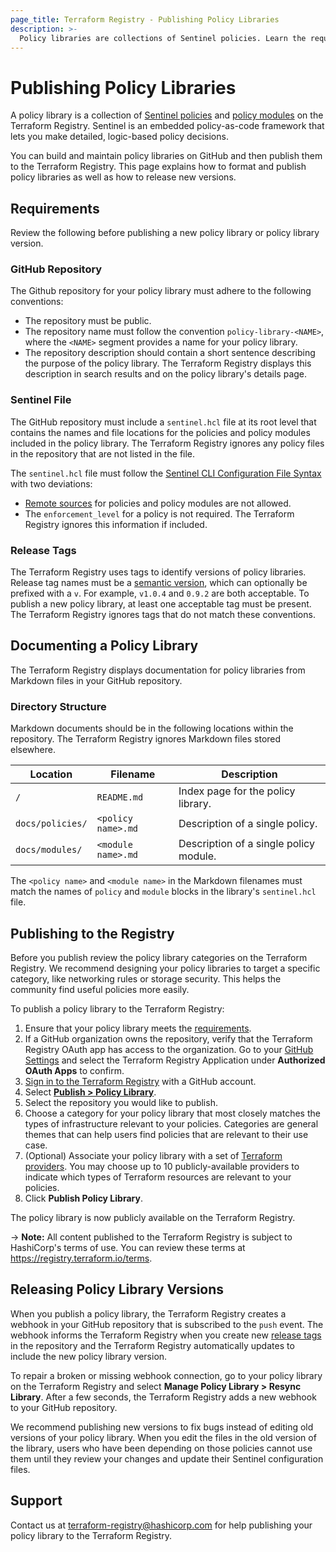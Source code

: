 ```yaml
---
page_title: Terraform Registry - Publishing Policy Libraries
description: >-
  Policy libraries are collections of Sentinel policies. Learn the requirements to publish a policy library to the Terraform Registry.
---
```


# Publishing Policy Libraries

A policy library is a collection of [Sentinel policies](https://docs.hashicorp.com/sentinel/writing) and [policy modules](https://docs.hashicorp.com/sentinel/extending/modules) on the Terraform Registry. Sentinel is an embedded policy-as-code framework that lets you make detailed, logic-based policy decisions.

You can build and maintain policy libraries on GitHub and then publish them to the Terraform Registry. This page explains how to format and publish policy libraries as well as how to release new versions.

## Requirements

Review the following before publishing a new policy library or policy library version.

### GitHub Repository

The Github repository for your policy library must adhere to the following conventions:
- The repository must be public.
- The repository name must follow the convention `policy-library-<NAME>`, where the `<NAME>` segment provides a name for your policy library.
- The repository description should contain a short sentence describing the purpose of the policy library. The Terraform Registry displays this description in search results and on the policy library's details page.
### Sentinel File

The GitHub repository must include a `sentinel.hcl` file at its root level that contains the names and file locations for the policies and policy modules included in the policy library. The Terraform Registry ignores any policy files in the repository that are not listed in the file.

The `sentinel.hcl` file must follow the [Sentinel CLI Configuration File Syntax](https://docs.hashicorp.com/sentinel/configuration) with two deviations:

-  [Remote sources](https://docs.hashicorp.com/sentinel/configuration/remote-sources) for policies and policy modules are not allowed.
- The `enforcement_level` for a policy is not required. The Terraform Registry ignores this information if included. 

### Release Tags

The Terraform Registry uses tags to identify versions of policy libraries. Release tag names must be a [semantic version](http://semver.org/), which can optionally be prefixed with a `v`. For example, `v1.0.4` and `0.9.2` are both acceptable. To publish a new policy library, at least one acceptable tag must be present. The Terraform Registry ignores tags that do not match these conventions.

## Documenting a Policy Library

The Terraform Registry displays documentation for policy libraries from Markdown files in your GitHub repository.

### Directory Structure

Markdown documents should be in the following locations within the repository. The Terraform Registry ignores Markdown files stored elsewhere.

| Location | Filename | Description |
| --- | --- | --- |
| `/` | `README.md` | Index page for the policy library. |
| `docs/policies/` | `<policy name>.md` | Description of a single policy. |
| `docs/modules/` | `<module name>.md` | Description of a single policy module. |

The `<policy name>` and `<module name>` in the Markdown filenames must match the names of `policy` and `module` blocks in the library's `sentinel.hcl` file.

## Publishing to the Registry

Before you publish review the policy library categories on the Terraform Registry. We recommend designing your policy libraries to target a specific category, like networking rules or storage security. This helps the community find useful policies more easily.

To publish a policy library to the Terraform Registry:

1. Ensure that your policy library meets the [requirements](#requirements).
1. If a GitHub organization owns the repository, verify that the Terraform Registry OAuth app has access to the organization. Go to your [GitHub Settings](https://github.com/settings/applications) and select the Terraform Registry Application under **Authorized OAuth Apps** to confirm.
1. [Sign in to the Terraform Registry](/registry#user-account) with a GitHub account.
1. Select **[Publish > Policy Library](https://registry.terraform.io/publish/policy)**. 
1. Select the repository you would like to publish. 
1. Choose a category for your policy library that most closely matches the types of infrastructure relevant to your policies. Categories are general themes that can help users find policies that are relevant to their use case. 
1. (Optional) Associate your policy library with a set of [Terraform providers](/registry/providers). You may choose up to 10 publicly-available providers to indicate which types of Terraform resources are relevant to your policies.
1. Click **Publish Policy Library**. 

The policy library is now publicly available on the Terraform Registry.

-> **Note:** All content published to the Terraform Registry is subject to HashiCorp's terms of use. You can review these terms at <https://registry.terraform.io/terms>.



## Releasing Policy Library Versions

When you publish a policy library, the Terraform Registry creates a webhook in your GitHub repository that is subscribed to the `push` event. The webhook informs the Terraform Registry when you create new [release tags](#release-tags) in the repository and the Terraform Registry automatically updates to include the new policy library version.

To repair a broken or missing webhook connection, go to your policy library on the Terraform Registry and select **Manage Policy Library > Resync Library**. After a few seconds, the Terraform Registry adds a new webhook to your GitHub repository.

We recommend publishing new versions to fix bugs instead of editing old versions of your policy library. When you edit the files in the old version of the library, users who have been depending on those policies cannot use them until they review your changes and update their Sentinel configuration files.


## Support

Contact us at <terraform-registry@hashicorp.com> for help publishing your policy library to the Terraform Registry.
